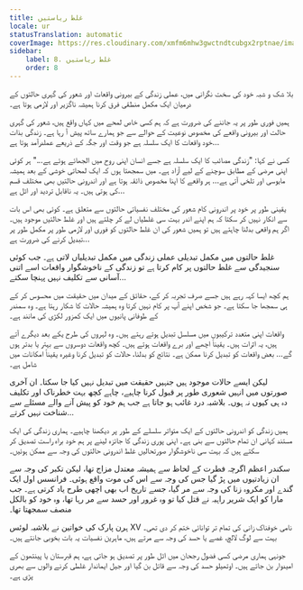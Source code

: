 ```yaml
---
title: غلط ریاستیں
locale: ur
statusTranslation: automatic
coverImage: https://res.cloudinary.com/xmfm6mhw3gwctndtcubgx2rptnae/image/upload/v1740468922/small_cover_tratado_de_psicologia_revolucionaria_a4c0dca4e0.webp
sidebar:
    label: 8. غلط ریاستیں
    order: 8
---
```

بلا شک و شبہ خود کی سخت نگرانی میں، عملی زندگی کے بیرونی واقعات اور شعور کی گہری حالتوں کے درمیان ایک مکمل منطقی فرق کرنا ہمیشہ ناگزیر اور لازمی ہوتا ہے۔

ہمیں فوری طور پر یہ جاننے کی ضرورت ہے کہ ہم کسی خاص لمحے میں کہاں واقع ہیں، شعور کی گہری حالت اور بیرونی واقعے کی مخصوص نوعیت کے حوالے سے جو ہمارے ساتھ پیش آ رہا ہے۔ زندگی بذات خود واقعات کا ایک سلسلہ ہے جو وقت اور جگہ کے ذریعے عملدرآمد ہوتا ہے...

کسی نے کہا: "زندگی مصائب کا ایک سلسلہ ہے جسے انسان اپنی روح میں الجھائے ہوئے ہے..." ہر کوئی اپنی مرضی کے مطابق سوچنے کے لیے آزاد ہے۔ میں سمجھتا ہوں کہ ایک لمحاتی خوشی کے بعد ہمیشہ مایوسی اور تلخی آتی ہے... ہر واقعے کا اپنا مخصوص ذائقہ ہوتا ہے اور اندرونی حالتیں بھی مختلف قسم کی ہوتی ہیں۔ یہ ناقابل تردید اور اٹل ہے...

یقینی طور پر خود پر اندرونی کام شعور کی مختلف نفسیاتی حالتوں سے متعلق ہے۔ کوئی بھی اس بات سے انکار نہیں کر سکتا کہ ہم اپنے اندر بہت سی غلطیاں لے کر چلتے ہیں اور غلط حالتیں موجود ہیں۔ اگر ہم واقعی بدلنا چاہتے ہیں تو ہمیں شعور کی ان غلط حالتوں کو فوری اور لازمی طور پر مکمل طور پر تبدیل کرنے کی ضرورت ہے...

غلط حالتوں میں مکمل تبدیلی عملی زندگی میں مکمل تبدیلیاں لاتی ہے۔ جب کوئی سنجیدگی سے غلط حالتوں پر کام کرتا ہے تو زندگی کے ناخوشگوار واقعات اسے اتنی آسانی سے تکلیف نہیں پہنچا سکتے...

ہم کچھ ایسا کہہ رہے ہیں جسے صرف تجربہ کر کے، حقائق کے میدان میں حقیقت میں محسوس کر کے ہی سمجھا جا سکتا ہے۔ جو شخص اپنے آپ پر کام نہیں کرتا وہ ہمیشہ حالات کا شکار رہتا ہے۔ وہ سمندر کے طوفانی پانیوں میں ایک کمزور لکڑی کی مانند ہے۔

واقعات اپنی متعدد ترکیبوں میں مسلسل تبدیل ہوتے رہتے ہیں۔ وہ لہروں کی طرح یکے بعد دیگرے آتے ہیں، یہ اثرات ہیں۔ یقیناً اچھے اور برے واقعات ہوتے ہیں۔ کچھ واقعات دوسروں سے بہتر یا بدتر ہوں گے... بعض واقعات کو تبدیل کرنا ممکن ہے۔ نتائج کو بدلنا، حالات کو تبدیل کرنا وغیرہ یقیناً امکانات میں شامل ہے۔

لیکن ایسے حالات موجود ہیں جنہیں حقیقت میں تبدیل نہیں کیا جا سکتا۔ ان آخری صورتوں میں انہیں شعوری طور پر قبول کرنا چاہیے، چاہے کچھ بہت خطرناک اور تکلیف دہ ہی کیوں نہ ہوں۔ بلاشبہ درد غائب ہو جاتا ہے جب ہم خود کو پیش آنے والے مسئلے سے شناخت نہیں کرتے...

ہمیں زندگی کو اندرونی حالتوں کے ایک متواتر سلسلے کے طور پر دیکھنا چاہیے۔ ہماری زندگی کی ایک مستند کہانی ان تمام حالتوں سے بنی ہے۔ اپنی پوری زندگی کا جائزہ لینے پر ہم خود براہ راست تصدیق کر سکتے ہیں کہ بہت سی ناخوشگوار صورتحالیں غلط اندرونی حالتوں کی وجہ سے ممکن ہوئیں۔

سکندر اعظم اگرچہ فطرت کے لحاظ سے ہمیشہ معتدل مزاج تھا، لیکن تکبر کی وجہ سے ان زیادتیوں میں پڑ گیا جس کی وجہ سے اس کی موت واقع ہوئی۔ فرانسس اول ایک گندے اور مکروہ زنا کی وجہ سے مر گیا، جسے تاریخ اب بھی اچھی طرح یاد کرتی ہے۔ جب مارا کو ایک شریر راہبہ نے قتل کیا تو وہ غرور اور حسد سے مر رہا تھا، وہ خود کو بالکل منصف سمجھتا تھا۔

ہرن پارک کی خواتین نے بلاشبہ لوئس XV نامی خوفناک زانی کی تمام تر توانائی ختم کر دی تھی۔ بہت سے لوگ لالچ، غصے یا حسد کی وجہ سے مرتے ہیں، ماہرین نفسیات یہ بات بخوبی جانتے ہیں۔

جونہی ہماری مرضی کسی فضول رجحان میں اٹل طور پر تصدیق ہو جاتی ہے، ہم قبرستان یا پینتھون کے امیدوار بن جاتے ہیں۔ اوتھیلو حسد کی وجہ سے قاتل بن گیا اور جیل ایماندار غلطی کرنے والوں سے بھری پڑی ہے۔

